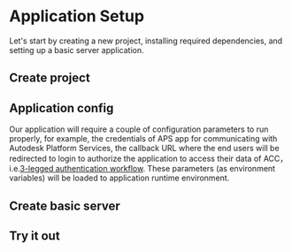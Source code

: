 


# Application Setup

Let's start by creating a new project, installing required dependencies, and setting up
a basic server application.

## Create project

<EnvTabs NodeJsVsCode={NodeJsVsCodeProject} DotNetVsCode={DotNetVsCodeProject} DotNetVs2022={DotNetVs2022Project} />

## Application config

Our application will require a couple of configuration parameters to run properly, for example,
the credentials of APS app for communicating with Autodesk Platform Services, the callback URL
where the end users will be redirected to login to authorize the application to access their data of ACC， i.e.[3-legged authentication workflow](https://aps.autodesk.com/en/docs/oauth/v2/tutorials/get-3-legged-token/).
These parameters (as environment variables) will be loaded to application runtime environment.

<EnvTabs NodeJsVsCode={NodeJsVsCodeConfig} DotNetVsCode={DotNetConfig} DotNetVs2022={DotNetConfig} />

## Create basic server

<EnvTabs NodeJsVsCode={NodeJsVsCodeServer} DotNetVsCode={DotNetVsCodeServer} DotNetVs2022={DotNetVs2022Server} />

## Try it out

<EnvTabs NodeJsVsCode={NodeJsVsCodeTest} DotNetVsCode={DotNetVsCodeTest} DotNetVs2022={DotNetVs2022Test} />
